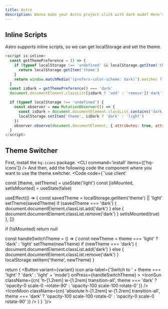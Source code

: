 ```yaml
---
title: Astro
description: Wanna make your Astro project slick with dark mode? Here’s the playbook for getting that moody vibe on lock.
---
```


## Inline Scripts
Astro supports inline scripts, so we can get localStorage and set the theme.
```js
<script is:inline>
  const getThemePreference = () => {
    if (typeof localStorage !== 'undefined' && localStorage.getItem('theme')) {
      return localStorage.getItem('theme')
    }
    return window.matchMedia('(prefers-color-scheme: dark)').matches ? 'dark' : 'light'
  }
  const isDark = getThemePreference() === 'dark'
  document.documentElement.classList[isDark ? 'add' : 'remove']('dark')

  if (typeof localStorage !== 'undefined') {
    const observer = new MutationObserver(() => {
      const isDark = document.documentElement.classList.contains('dark')
      localStorage.setItem('theme', isDark ? 'dark' : 'light')
    })
    observer.observe(document.documentElement, { attributes: true, attributeFilter: ['class'] })
  }
</script>
```

## Theme Switcher
First, install the `hq-icons` package.
<CLI command='install' items={['hq-icons']} />
And then, add the following code the component where you want to use the theme switcher.
<Code code={`'use client'


  const [theme, setTheme] = useState('light')
  const [isMounted, setIsMounted] = useState(false)

  useEffect(() => {
    const savedTheme = localStorage.getItem('theme') || 'light'
    setTheme(savedTheme)
    if (savedTheme === 'dark') {
      document.documentElement.classList.add('dark')
    } else {
      document.documentElement.classList.remove('dark')
    }
    setIsMounted(true)
  }, [])

  if (!isMounted) return null

  const handleSwitchTheme = () => {
    const newTheme = theme === 'light' ? 'dark' : 'light'
    setTheme(newTheme)
    if (newTheme === 'dark') {
      document.documentElement.classList.add('dark')
    } else {
      document.documentElement.classList.remove('dark')
    }
    localStorage.setItem('theme', newTheme)
  }

  return (
    <Button
      variant={variant}
      icon
      aria-label={'Switch to ' + theme === 'light' ? 'dark' : 'light' + 'mode'}
      onPress={handleSwitchTheme}
    >
      <IconSun
        className={cn(
          'h-[1.2rem] w-[1.2rem] transition-all',
          theme === 'dark' ? 'opacity-0 scale-0 -rotate-90' : 'opacity-100 scale-100 rotate-0'
        )}
      />
      <IconMoon
        className={cn(
          'absolute h-[1.2rem] w-[1.2rem] transition-all',
          theme === 'dark' ? 'opacity-100 scale-100 rotate-0' : 'opacity-0 scale-0 rotate-90'
        )}
      />
    </Button>
  )
}
`}/>
